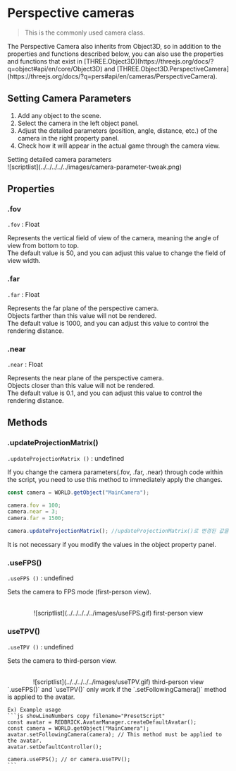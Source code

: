 
# Perspective cameras

> This is the commonly used camera class.

<Callout type="info">
The Perspective Camera also inherits from Object3D, so in addition to the properties and functions described below, you can also use the properties and functions that exist in [THREE.Object3D](https://threejs.org/docs/?q=object#api/en/core/Object3D) and [THREE.Object3D.PerspectiveCamera](https://threejs.org/docs/?q=pers#api/en/cameras/PerspectiveCamera).
</Callout>

## Setting Camera Parameters

1. Add any object to the scene.  
2. Select the camera in the left object panel.  
3. Adjust the detailed parameters (position, angle, distance, etc.) of the camera in the right property panel.  
4. Check how it will appear in the actual game through the camera view.  

<Callout type="info">
    Setting detailed camera parameters    
    <br/>
    ![scriptlist](../../../../../images/camera-parameter-tweak.png)
</Callout>

## Properties

### .fov

`.fov` : Float

Represents the vertical field of view of the camera, meaning the angle of view from bottom to top.  
The default value is 50, and you can adjust this value to change the field of view width.

### .far

`.far` : Float

Represents the far plane of the perspective camera.  
Objects farther than this value will not be rendered.  
The default value is 1000, and you can adjust this value to control the rendering distance.

### .near

`.near` : Float

Represents the near plane of the perspective camera.  
Objects closer than this value will not be rendered.  
The default value is 0.1, and you can adjust this value to control the rendering distance.

## Methods

### .updateProjectionMatrix()

`.updateProjectionMatrix ()` : undefined

If you change the camera parameters(.fov, .far, .near) through code within the script, you need to use this method to immediately apply the changes.

```js copy filename="example"
const camera = WORLD.getObject("MainCamera");

camera.fov = 100;
camera.near = 3;
camera.far = 1500;

camera.updateProjectionMatrix(); //updateProjectionMatrix()로 변경된 값을 업데이트
```

<Callout type="warning">
    It is not necessary if you modify the values in the object property panel.  
</Callout>

### .useFPS()

`.useFPS ()` : undefined

Sets the camera to FPS mode (first-person view).  

<br/>
<center>
![scriptlist](../../../../../images/useFPS.gif) first-person view
</center>

### useTPV()

`.useTPV ()` : undefined

Sets the camera to third-person view.  

<br/>
<center>
![scriptlist](../../../../../images/useTPV.gif) third-person view
</center>

<Callout type="warning">
    `.useFPS()` and `useTPV()` only work if the `.setFollowingCamera()` method is applied to the avatar.  
    
    Ex) Example usage
    ```js showLineNumbers copy filename="PresetScript"
    const avatar = REDBRICK.AvatarManager.createDefaultAvatar();
    const camera = WORLD.getObject("MainCamera");
    avatar.setFollowingCamera(camera); // This method must be applied to the avatar.
    avatar.setDefaultController();

    camera.useFPS(); // or camera.useTPV();
    ```
</Callout>
